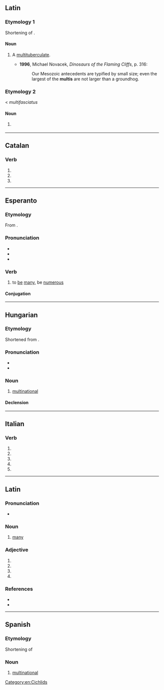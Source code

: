{{also|multi-|mulți}}
==Latin
==

===Etymology 1===
Shortening of {{m|en|multituberculate}}.

====Noun====
{{en-noun}}

# {{lb|en|informal|paleontology}} A [[multituberculate]].
#* '''1996''', Michael Novacek, ''Dinosaurs of the Flaming Cliffs'', p. 316:
#*: Our Mesozoic antecedents are typified by small size; even the largest of the '''multis''' are not larger than a groundhog.

===Etymology 2===
< ''multifasciatus''

====Noun====
{{en-noun}}

# {{lb|en|informal}} {{w|Neolamprologus multifasciatus}} {{gloss|small shell-dwelling [[cichlid]] endemic to Lake Tanganyika, popular as aquarium fish}}

[[Category:en:Cichlids]]

----

==Catalan==

===Verb===
{{head|ca|verb form}}

# {{ca-verb form of|p=3|n=sg|m=impr|multar}}
# {{ca-verb form of|p=3|n=sg|t=pres|m=sub|multar}}
# {{ca-verb form of|p=1|n=sg|t=pres|m=sub|multar}}

----

==Esperanto==

===Etymology===
From {{af|eo|multe|t1=a lot|-i}}.

===Pronunciation===
* {{IPA|/ˈmulti/|lang=eo}}
* {{hyph|mult|i|lang=eo}}
* {{rhymes|ulti|lang=eo}}

===Verb===
{{eo-head}}

# {{lb|eo|intransitive}} to [[be]] [[many]], be [[numerous]]

====Conjugation====
{{eo-conj|intr=yes}}

----

==Hungarian==

===Etymology===
Shortened from {{m|hu|multinacionális}} {{m|hu|vállalat||multinational company}}.

===Pronunciation===
* {{hu-IPA}}
* {{hyphenation|mul|ti|lang=hu}}

===Noun===
{{hu-noun|k}}

# {{lb|hu|colloquial}} [[multinational]] {{gloss|a multinational company}}

====Declension====
{{hu-infl-nom|multi|o}}{{hu-pos-tok|multi|ja}}

----

==Italian==

===Verb===
{{head|it|verb form}}

# {{inflection of|multare||2|s|pres|indc|lang=it}}
# {{inflection of|multare||1|s|pres|subj|lang=it}}
# {{inflection of|multare||2|s|pres|subj|lang=it}}
# {{inflection of|multare||3|s|pres|subj|lang=it}}
# {{inflection of|multare||3|s|impr|lang=it}}

----

==Latin==

===Pronunciation===
* {{la-IPA|multī}}

===Noun===
{{head|la|noun|head=multī}}

# [[many]]

===Adjective===
{{la-adj-form|multī}}

# {{inflection of|multus||gen|m||s|lang=la}}
# {{inflection of|multus||nom|m||p|lang=la}}
# {{inflection of|multus||voc|m||p|lang=la}}
# {{inflection of|multus||gen|n||s|lang=la}}

===References===
* {{R:Gaffiot}}
* {{R:M&A}}

----

==Spanish==

===Etymology===
Shortening of {{l|es|multinacional}}

===Noun===
{{es-noun|f}}

# [[multinational]]